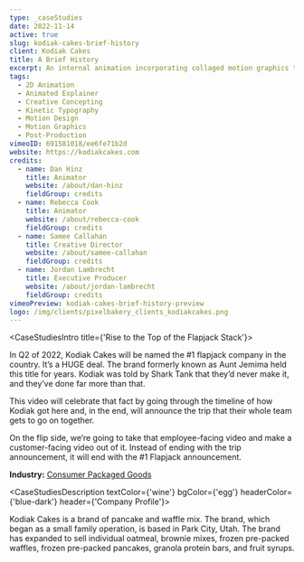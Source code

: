 ```yaml
---
type: _caseStudies
date: 2022-11-14
active: true
slug: kodiak-cakes-brief-history
client: Kodiak Cakes
title: A Brief History
excerpt: An internal animation incorporating collaged motion graphics that showcases Kodiak Cake's history and rise to the top of the flapjack stack.
tags:
  - 2D Animation
  - Animated Explainer
  - Creative Concepting
  - Kinetic Typography
  - Motion Design
  - Motion Graphics
  - Post-Production
vimeoID: 691581018/ee6fe71b2d
website: https://kodiakcakes.com
credits:
  - name: Dan Hinz
    title: Animator
    website: /about/dan-hinz
    fieldGroup: credits
  - name: Rebecca Cook
    title: Animator
    website: /about/rebecca-cook
    fieldGroup: credits
  - name: Samee Callahan
    title: Creative Director
    website: /about/samee-callahan
    fieldGroup: credits
  - name: Jordan Lambrecht
    title: Executive Producer
    website: /about/jordan-lambrecht
    fieldGroup: credits
vimeoPreview: kodiak-cakes-brief-history-preview
logo: /img/clients/pixelbakery_clients_kodiakcakes.png
---
```



<CaseStudiesIntro title={'Rise to the Top of the Flapjack Stack'}>
  
In Q2 of 2022, Kodiak Cakes will be named the #1 flapjack company in the country. It’s a HUGE deal. The brand formerly known as Aunt Jemima held this title for years. Kodiak was told by Shark Tank that they’d never make it, and they’ve done far more than that.

This video will celebrate that fact by going through the timeline of how Kodiak got here and, in the end, will announce the trip that their whole team gets to go on together.

On the flip side, we’re going to take that employee-facing video and make a customer-facing video out of it. Instead of ending with the trip announcement, it will end with the #1 Flapjack announcement.

**Industry:** [Consumer Packaged Goods](/industries/cpg-video-production)


</CaseStudiesIntro>

<CaseStudiesDescription textColor={'wine'} bgColor={'egg'} headerColor={'blue-dark'} header={'Company Profile'}>

Kodiak Cakes is a brand of pancake and waffle mix. The brand, which began as a small family operation, is based in Park City, Utah. The brand has expanded to sell individual oatmeal, brownie mixes, frozen pre-packed waffles, frozen pre-packed pancakes, granola protein bars, and fruit syrups.

</CaseStudiesDescription>